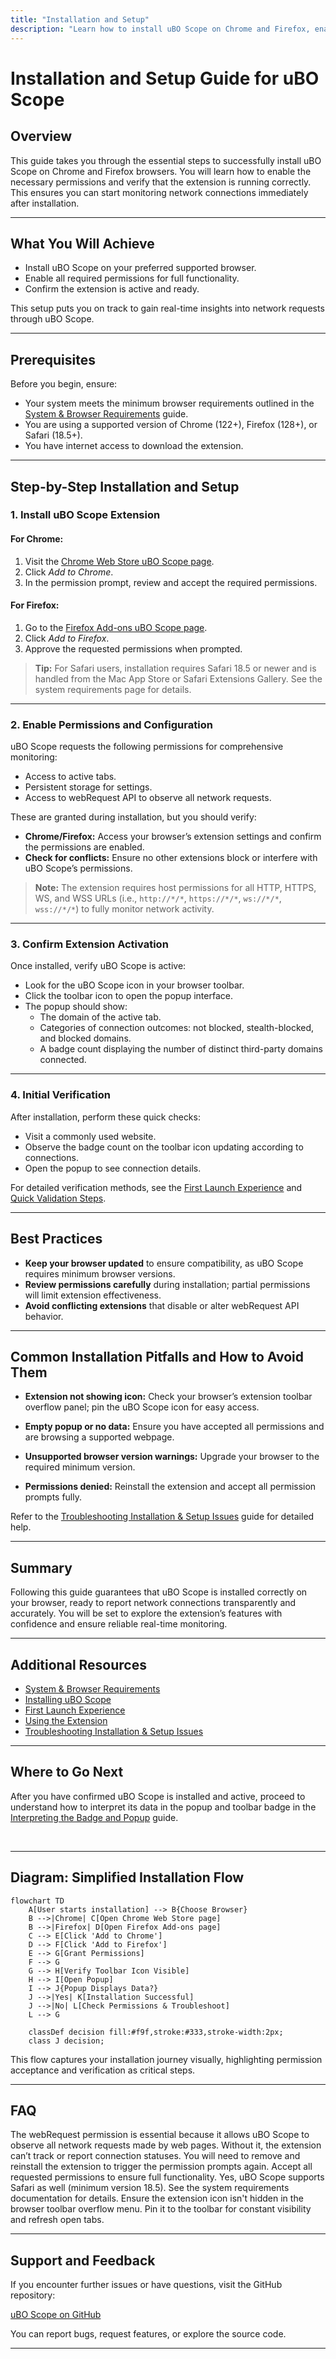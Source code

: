 ```yaml
---
title: "Installation and Setup"
description: "Learn how to install uBO Scope on Chrome and Firefox, enable permissions, and verify that the extension is active. This step-by-step guide ensures that users are ready to begin monitoring network requests immediately."
---
```


# Installation and Setup Guide for uBO Scope

## Overview
This guide takes you through the essential steps to successfully install uBO Scope on Chrome and Firefox browsers. You will learn how to enable the necessary permissions and verify that the extension is running correctly. This ensures you can start monitoring network connections immediately after installation.

---

## What You Will Achieve
- Install uBO Scope on your preferred supported browser.
- Enable all required permissions for full functionality.
- Confirm the extension is active and ready.

This setup puts you on track to gain real-time insights into network requests through uBO Scope.

---

## Prerequisites
Before you begin, ensure:
- Your system meets the minimum browser requirements outlined in the [System & Browser Requirements](https://your-docs-site/getting-started/installation-and-setup/system-requirements) guide.
- You are using a supported version of Chrome (122+), Firefox (128+), or Safari (18.5+).
- You have internet access to download the extension.

---

## Step-by-Step Installation and Setup

### 1. Install uBO Scope Extension

#### For Chrome:
1. Visit the [Chrome Web Store uBO Scope page](https://chromewebstore.google.com/detail/ubo-scope/bbdpgcaljkaaigfcomhidmneffjjjfgp).
2. Click *Add to Chrome*.
3. In the permission prompt, review and accept the required permissions.

#### For Firefox:
1. Go to the [Firefox Add-ons uBO Scope page](https://addons.mozilla.org/firefox/addon/ubo-scope/).
2. Click *Add to Firefox*.
3. Approve the requested permissions when prompted.

> **Tip:** For Safari users, installation requires Safari 18.5 or newer and is handled from the Mac App Store or Safari Extensions Gallery. See the system requirements page for details.

---

### 2. Enable Permissions and Configuration

uBO Scope requests the following permissions for comprehensive monitoring:
- Access to active tabs.
- Persistent storage for settings.
- Access to webRequest API to observe all network requests.

These are granted during installation, but you should verify:

- **Chrome/Firefox:** Access your browser’s extension settings and confirm the permissions are enabled.
- **Check for conflicts:** Ensure no other extensions block or interfere with uBO Scope’s permissions.

> **Note:** The extension requires host permissions for all HTTP, HTTPS, WS, and WSS URLs (i.e., `http://*/*`, `https://*/*`, `ws://*/*`, `wss://*/*`) to fully monitor network activity.

---

### 3. Confirm Extension Activation

Once installed, verify uBO Scope is active:
- Look for the uBO Scope icon in your browser toolbar.
- Click the toolbar icon to open the popup interface.
- The popup should show:
  - The domain of the active tab.
  - Categories of connection outcomes: not blocked, stealth-blocked, and blocked domains.
  - A badge count displaying the number of distinct third-party domains connected.

---

### 4. Initial Verification

After installation, perform these quick checks:

- Visit a commonly used website.
- Observe the badge count on the toolbar icon updating according to connections.
- Open the popup to see connection details.

For detailed verification methods, see the [First Launch Experience](https://your-docs-site/getting-started/installation-and-setup/first-launch) and [Quick Validation Steps](https://your-docs-site/getting-started/usage-and-troubleshooting/quick-validation).

---

## Best Practices
- **Keep your browser updated** to ensure compatibility, as uBO Scope requires minimum browser versions.
- **Review permissions carefully** during installation; partial permissions will limit extension effectiveness.
- **Avoid conflicting extensions** that disable or alter webRequest API behavior.

---

## Common Installation Pitfalls and How to Avoid Them

- **Extension not showing icon:** Check your browser’s extension toolbar overflow panel; pin the uBO Scope icon for easy access.

- **Empty popup or no data:** Ensure you have accepted all permissions and are browsing a supported webpage.

- **Unsupported browser version warnings:** Upgrade your browser to the required minimum version.

- **Permissions denied:** Reinstall the extension and accept all permission prompts fully.

Refer to the [Troubleshooting Installation & Setup Issues](https://your-docs-site/getting-started/usage-and-troubleshooting/troubleshooting) guide for detailed help.

---

## Summary
Following this guide guarantees that uBO Scope is installed correctly on your browser, ready to report network connections transparently and accurately. You will be set to explore the extension’s features with confidence and ensure reliable real-time monitoring.

---

## Additional Resources
- [System & Browser Requirements](https://your-docs-site/getting-started/installation-and-setup/system-requirements)
- [Installing uBO Scope](https://your-docs-site/getting-started/installation-and-setup/installing-ubo-scope)
- [First Launch Experience](https://your-docs-site/getting-started/installation-and-setup/first-launch)
- [Using the Extension](https://your-docs-site/getting-started/usage-and-troubleshooting/using-the-extension)
- [Troubleshooting Installation & Setup Issues](https://your-docs-site/getting-started/usage-and-troubleshooting/troubleshooting)

---

## Where to Go Next
After you have confirmed uBO Scope is installed and active, proceed to understand how to interpret its data in the popup and toolbar badge in the [Interpreting the Badge and Popup](https://your-docs-site/guides/getting-started/understanding-the-badge-and-popup) guide.

<br />

---

## Diagram: Simplified Installation Flow

```mermaid
flowchart TD
    A[User starts installation] --> B{Choose Browser}
    B -->|Chrome| C[Open Chrome Web Store page]
    B -->|Firefox| D[Open Firefox Add-ons page]
    C --> E[Click 'Add to Chrome']
    D --> F[Click 'Add to Firefox']
    E --> G[Grant Permissions]
    F --> G
    G --> H[Verify Toolbar Icon Visible]
    H --> I[Open Popup]
    I --> J{Popup Displays Data?}
    J -->|Yes| K[Installation Successful]
    J -->|No| L[Check Permissions & Troubleshoot]
    L --> G

    classDef decision fill:#f9f,stroke:#333,stroke-width:2px;
    class J decision;
```

This flow captures your installation journey visually, highlighting permission acceptance and verification as critical steps.

---

## FAQ

<AccordionGroup title="Common Installation Questions">
<Accordion title="Why do I need to grant webRequest permission?">
The webRequest permission is essential because it allows uBO Scope to observe all network requests made by web pages. Without it, the extension can’t track or report connection statuses.
</Accordion>
<Accordion title="What if I deny permissions by mistake?">
You will need to remove and reinstall the extension to trigger the permission prompts again. Accept all requested permissions to ensure full functionality.
</Accordion>
<Accordion title="Can I install uBO Scope on browsers other than Chrome or Firefox?">
Yes, uBO Scope supports Safari as well (minimum version 18.5). See the system requirements documentation for details.
</Accordion>
<Accordion title="What if the toolbar badge does not appear after installation?">
Ensure the extension icon isn't hidden in the browser toolbar overflow menu. Pin it to the toolbar for constant visibility and refresh open tabs.
</Accordion>
</AccordionGroup>

---

## Support and Feedback
If you encounter further issues or have questions, visit the GitHub repository:

[uBO Scope on GitHub](https://github.com/gorhill/uBO-Scope)

You can report bugs, request features, or explore the source code.

---